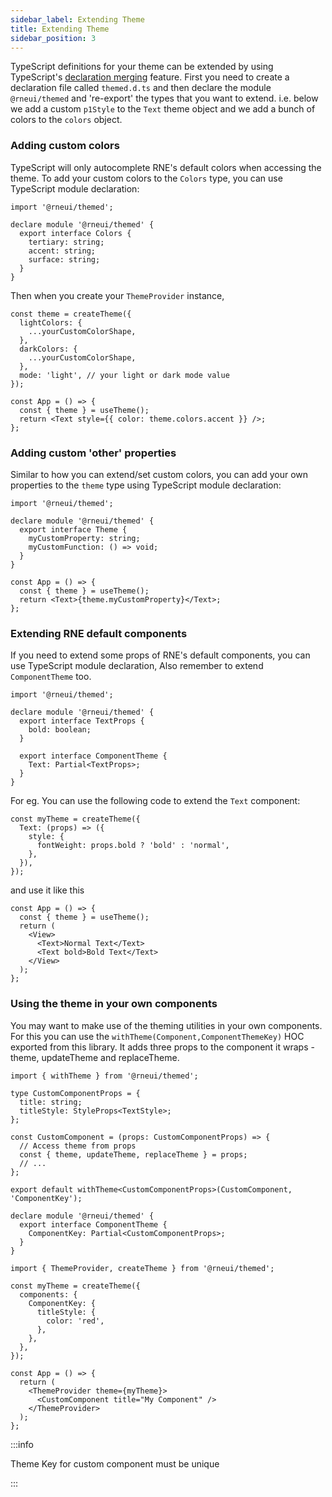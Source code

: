 ```yaml
---
sidebar_label: Extending Theme
title: Extending Theme
sidebar_position: 3
---
```


TypeScript definitions for your theme can be extended by using TypeScript's [declaration merging](https://www.typescriptlang.org/docs/handbook/declaration-merging.html) feature. First you need to create a declaration file called `themed.d.ts` and then declare the module `@rneui/themed` and 're-export' the types that you want to extend. i.e. below we add a custom `p1Style` to the `Text` theme object and we add a bunch of colors to the `colors` object.

### Adding custom colors

TypeScript will only autocomplete RNE's default colors when accessing the theme. To add your custom colors to the `Colors` type, you can use TypeScript module declaration:

```tsx
import '@rneui/themed';

declare module '@rneui/themed' {
  export interface Colors {
    tertiary: string;
    accent: string;
    surface: string;
  }
}
```

Then when you create your `ThemeProvider` instance,

```tsx
const theme = createTheme({
  lightColors: {
    ...yourCustomColorShape,
  },
  darkColors: {
    ...yourCustomColorShape,
  },
  mode: 'light', // your light or dark mode value
});
```

```tsx
const App = () => {
  const { theme } = useTheme();
  return <Text style={{ color: theme.colors.accent }} />;
};
```

### Adding custom 'other' properties

Similar to how you can extend/set custom colors, you can add your own properties to the `theme` type using TypeScript module declaration:

```tsx
import '@rneui/themed';

declare module '@rneui/themed' {
  export interface Theme {
    myCustomProperty: string;
    myCustomFunction: () => void;
  }
}
```

```tsx
const App = () => {
  const { theme } = useTheme();
  return <Text>{theme.myCustomProperty}</Text>;
};
```

### Extending RNE default components

If you need to extend some props of RNE's default components, you can use TypeScript module declaration, Also remember to extend `ComponentTheme` too.

```tsx
import '@rneui/themed';

declare module '@rneui/themed' {
  export interface TextProps {
    bold: boolean;
  }

  export interface ComponentTheme {
    Text: Partial<TextProps>;
  }
}
```

For eg. You can use the following code to extend the `Text` component:

```tsx
const myTheme = createTheme({
  Text: (props) => ({
    style: {
      fontWeight: props.bold ? 'bold' : 'normal',
    },
  }),
});
```

and use it like this

```tsx
const App = () => {
  const { theme } = useTheme();
  return (
    <View>
      <Text>Normal Text</Text>
      <Text bold>Bold Text</Text>
    </View>
  );
};
```

### Using the theme in your own components

You may want to make use of the theming utilities in your own components. For this you can use the `withTheme(Component,ComponentThemeKey)` HOC exported from this library. It adds three props to the component it wraps - theme, updateTheme and replaceTheme.

```tsx
import { withTheme } from '@rneui/themed';

type CustomComponentProps = {
  title: string;
  titleStyle: StyleProps<TextStyle>;
};

const CustomComponent = (props: CustomComponentProps) => {
  // Access theme from props
  const { theme, updateTheme, replaceTheme } = props;
  // ...
};

export default withTheme<CustomComponentProps>(CustomComponent, 'ComponentKey');

declare module '@rneui/themed' {
  export interface ComponentTheme {
    ComponentKey: Partial<CustomComponentProps>;
  }
}
```

```tsx
import { ThemeProvider, createTheme } from '@rneui/themed';

const myTheme = createTheme({
  components: {
    ComponentKey: {
      titleStyle: {
        color: 'red',
      },
    },
  },
});

const App = () => {
  return (
    <ThemeProvider theme={myTheme}>
      <CustomComponent title="My Component" />
    </ThemeProvider>
  );
};
```

:::info

Theme Key for custom component must be unique

:::
